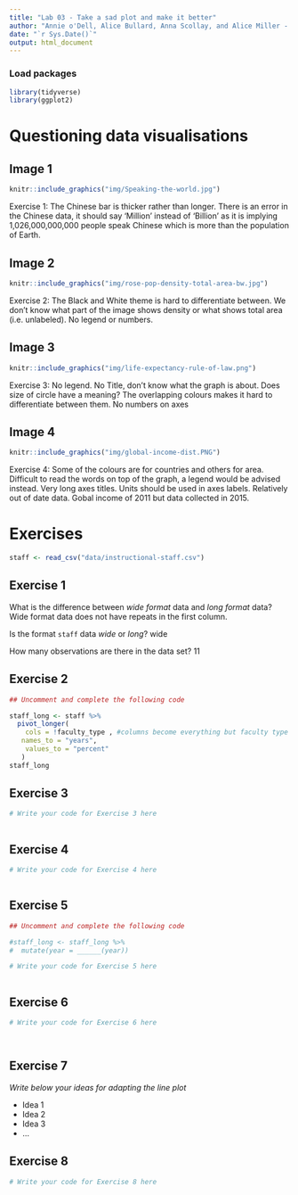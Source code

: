 ```yaml
---
title: "Lab 03 - Take a sad plot and make it better"
author: "Annie o'Dell, Alice Bullard, Anna Scollay, and Alice Miller - A-TEAM"
date: "`r Sys.Date()`"
output: html_document
---
```


### Load packages

```r
library(tidyverse)
library(ggplot2)
```


# Questioning data visualisations

## Image 1

```r
knitr::include_graphics("img/Speaking-the-world.jpg")
```

Exercise 1: 
The Chinese bar is thicker rather than longer.
There is an error in the Chinese data, it should say 'Million' instead of 'Billion' as it is implying 1,026,000,000,000 people speak Chinese which is more than the population of Earth.

## Image 2

```r
knitr::include_graphics("img/rose-pop-density-total-area-bw.jpg")
```

Exercise 2:
The Black and White theme is hard to differentiate between.
We don't know what part of the image shows density or what shows total area (i.e. unlabeled).
No legend or numbers.

## Image 3

```r
knitr::include_graphics("img/life-expectancy-rule-of-law.png")
```

Exercise 3:
No legend.
No Title, don't know what the graph is about.
Does size of circle have a meaning?
The overlapping colours makes it hard to differentiate between them. 
No numbers on axes

## Image 4

```r
knitr::include_graphics("img/global-income-dist.PNG")
```

Exercise 4:
Some of the colours are for countries and others for area.
Difficult to read the words on top of the graph, a legend would be advised instead. 
Very long axes titles.
Units should be used in axes labels. 
Relatively out of date data.
Gobal income of 2011 but data collected in 2015.

# Exercises

```r
staff <- read_csv("data/instructional-staff.csv")
```


## Exercise 1

What is the difference between *wide format* data and *long format* data?
Wide format data does not have repeats in the first column.

Is the format `staff` data *wide* or *long*?
wide

How many observations are there in the data set?
11



## Exercise 2

```r
## Uncomment and complete the following code

staff_long <- staff %>%
  pivot_longer(
    cols = !faculty_type , #columns become everything but faculty type
   names_to = "years",
    values_to = "percent"
   )
staff_long
```


## Exercise 3

```r
# Write your code for Exercise 3 here



```

## Exercise 4

```r
# Write your code for Exercise 4 here



```

## Exercise 5

```r
## Uncomment and complete the following code

#staff_long <- staff_long %>%
#  mutate(year = ______(year))
```


```r
# Write your code for Exercise 5 here



```

## Exercise 6

```r
# Write your code for Exercise 6 here




```

## Exercise 7

_Write below your ideas for adapting the line plot_

* Idea 1
* Idea 2
* Idea 3
* ...


## Exercise 8

```r
# Write your code for Exercise 8 here



```

